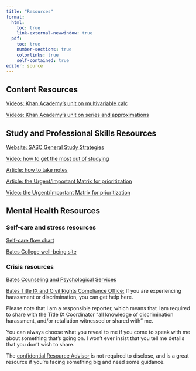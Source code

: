 ```yaml
---
title: "Resources"
format: 
  html:
    toc: true
    link-external-newwindow: true
  pdf:
    toc: true
    number-sections: true
    colorlinks: true
    self-contained: true
editor: source
---
```


## Content Resources {#contentresources}


[Videos: Khan Academy's unit on multivariable calc](https://www.khanacademy.org/math/multivariable-calculus)

[Videos: Khan Academy's unit on series and approximations](https://www.khanacademy.org/math/ap-calculus-bc/bc-series-new/bc-10-11/v/maclaurin-and-taylor-series-intuition)

## Study and Professional Skills Resources {#profdevresources}

[Website: SASC General Study Strategies](https://www.bates.edu/student-academic-support-center/general-study-resources-and-strategies/)

[Video: how to get the most out of studying](https://www.samford.edu/departments/academic-success-center/how-to-study)

[Article: how to take notes](pdfs/HowToTakeNotes.pdf)

[Article: the Urgent/Important Matrix for prioritization](https://www.mindtools.com/al1e0k5/eisenhowers-urgentimportant-principle)

[Video: the Urgent/Important Matrix for prioritization](https://www.youtube.com/watch?v=jxiCV0vwVT8)

## Mental Health Resources {#mentalhealthresources}

### Self-care and stress resources

[Self-care flow chart](https://philome.la/jace_harr/you-feel-like-shit-an-interactive-self-care-guide/play/index.html)

[Bates College well-being site](https://www.bates.edu/well-being/)

### Crisis resources

[Bates Counseling and Psychological Services](https://www.bates.edu/counseling-psychological-services/#scheduling)

[Bates Title IX and Civil Rights Compliance Office:](https://www.bates.edu/here-to-help/) If you are experiencing harassment or discrimination, you can get help here.

Please note that I am a responsible reporter, which means that I am required to share with the Title IX Coordinator "all knowledge of discrimination harassment, and/or retaliation witnessed or shared with" me.

You can always choose what you reveal to me if you come to speak with me about something that's going on. I won't ever insist that you tell me details that you don't wish to share.

The [confidential Resource Advisor](https://www.bates.edu/here-to-help/cra/) is not required to disclose, and is a great resource if you're facing something big and need some guidance.
